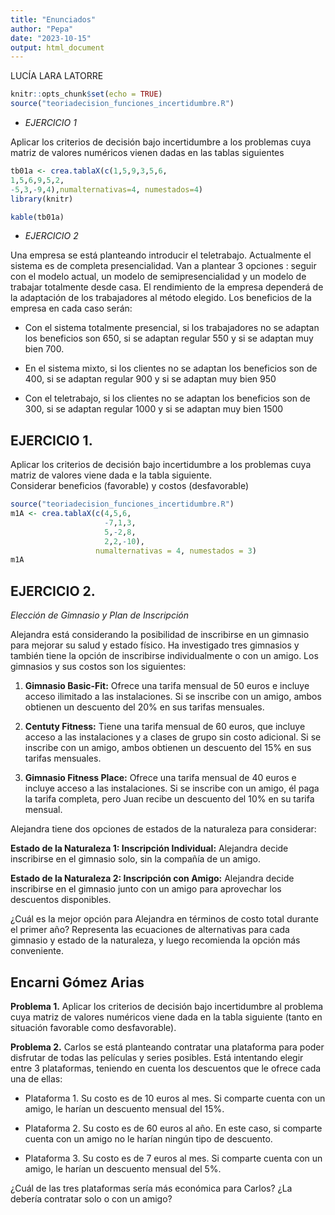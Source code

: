 ---
title: "Enunciados"
author: "Pepa"
date: "2023-10-15"
output: html_document
---


LUCÍA LARA LATORRE

```{r setup, include=FALSE}
knitr::opts_chunk$set(echo = TRUE)
source("teoriadecision_funciones_incertidumbre.R")
```
 - *EJERCICIO 1*
 
 Aplicar los criterios de decisión bajo incertidumbre a los problemas cuya matriz de valores numéricos vienen dadas en las tablas siguientes
```{r, include=FALSE}

tb01a <- crea.tablaX(c(1,5,9,3,5,6,
1,5,6,9,5,2,
-5,3,-9,4),numalternativas=4, numestados=4)
library(knitr)
```
```{r}
kable(tb01a)
```

 
 
 
 - *EJERCICIO 2*
 
Una empresa se está planteando introducir el teletrabajo. Actualmente el sistema es de completa presencialidad. Van a plantear 3 opciones : seguir con el modelo actual, un modelo de semipresencialidad y un modelo de trabajar totalmente desde casa. El rendimiento de la empresa dependerá de la adaptación de los trabajadores al método elegido.
Los beneficios de la empresa en cada caso serán:

- Con el sistema totalmente presencial, si los trabajadores no se adaptan los beneficios son 650, si se adaptan regular 550 y si se adaptan muy bien 700.

- En el sistema mixto, si los clientes no se adaptan los beneficios son de 400, si se adaptan regular 900 y si se adaptan muy bien 950

- Con el teletrabajo, si los clientes no se adaptan los beneficios son de 300, si se adaptan regular 1000 y si se adaptan muy bien 1500

 

## EJERCICIO 1.
Aplicar los criterios de decisión bajo incertidumbre a los problemas cuya matriz de valores viene dada e la tabla siguiente.  
Considerar beneficios (favorable) y costos (desfavorable)  

```{r echo=FALSE}
source("teoriadecision_funciones_incertidumbre.R")
m1A <- crea.tablaX(c(4,5,6,
                     -7,1,3,
                     5,-2,8,
                     2,2,-10),
                   numalternativas = 4, numestados = 3)
m1A
```


## EJERCICIO 2.

*Elección de Gimnasio y Plan de Inscripción*

Alejandra está considerando la posibilidad de inscribirse en un gimnasio para mejorar su salud y estado físico. Ha investigado tres gimnasios y también tiene la opción de inscribirse individualmente o con un amigo. Los gimnasios y sus costos son los siguientes:
 
  1. **Gimnasio Basic-Fit:** Ofrece una tarifa mensual de 50 euros e incluye acceso ilimitado a las instalaciones. Si se inscribe con un amigo, ambos obtienen un descuento del 20% en sus tarifas mensuales.  
  
  
  2. **Centuty Fitness:** Tiene una tarifa mensual de 60 euros, que incluye acceso a las instalaciones y a clases de grupo sin costo adicional. Si se inscribe con un amigo, ambos obtienen un descuento del 15% en sus tarifas mensuales.  
  
  3. **Gimnasio Fitness Place:** Ofrece una tarifa mensual de 40 euros e incluye acceso a las instalaciones. Si se inscribe con un amigo, él paga la tarifa completa, pero Juan recibe un descuento del 10% en su tarifa mensual.  
  
  Alejandra tiene dos opciones de estados de la naturaleza para considerar:   
  
  **Estado de la Naturaleza 1: Inscripción Individual:** Alejandra decide inscribirse en el gimnasio solo, sin la compañía de un amigo.  
  
  
 **Estado de la Naturaleza 2: Inscripción con Amigo:** Alejandra decide inscribirse en el gimnasio junto con un amigo para aprovechar los descuentos disponibles.  
 
 ¿Cuál es la mejor opción para Alejandra en términos de costo total durante el primer año? Representa las ecuaciones de alternativas para cada gimnasio y estado de la naturaleza, y luego recomienda la opción más conveniente.

## Encarni Gómez Arias

**Problema 1.** Aplicar los criterios de decisión bajo incertidumbre al problema cuya matriz de valores numéricos viene dada en la tabla siguiente (tanto en situación favorable como desfavorable).

**Problema 2.** Carlos se está planteando contratar una plataforma para poder disfrutar de todas las películas y series posibles. Está intentando elegir entre 3 plataformas, teniendo en cuenta los descuentos que le ofrece cada una de ellas:

-   Plataforma 1. Su costo es de 10 euros al mes. Si comparte cuenta con un amigo, le harían un descuento mensual del 15%.

-   Plataforma 2. Su costo es de 60 euros al año. En este caso, si comparte cuenta con un amigo no le harían ningún tipo de descuento.

-   Plataforma 3. Su costo es de 7 euros al mes. Si comparte cuenta con un amigo, le harían un descuento mensual del 5%.

¿Cuál de las tres plataformas sería más económica para Carlos? ¿La debería contratar solo o con un amigo?

